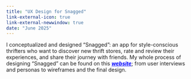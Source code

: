 ```yaml
---
title: "UX Design for Snagged"
link-external-icon: true
link-external-newwindow: true
date: "June 2025"
---
```


I conceptualized and designed "Snagged": an app for style-conscious thrifters who want to discover new thrift stores, rate and review their experiences, and share their journey with friends. My whole process of designing "Snagged" can be found on this [***website***](https://snaggeddesign.wordpress.com/){style="color: blue;"}; from user interviews and personas to wireframes and the final design.
